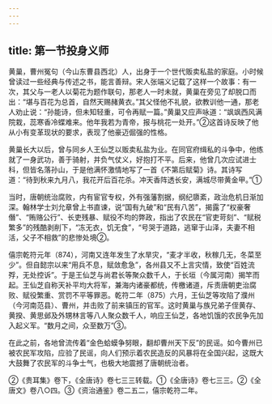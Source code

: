 ```yaml
---
---
---
```

title: 第一节投身义师
---



黄巢，曹州冤句（今山东曹县西北）人，出身于一个世代贩卖私盐的家庭。小时候曾读过一些经典与传述之书，能言善辩。宋人张端义记载了这样一个故事：有一次，其父与一老人以菊花为题作联句，那老人一时未就，黄巢在旁见了却脱口而出：“堪与百花为总首，自然天赐赭黄衣。”其父怪他不礼貌，欲教训他一通，那老人劝止说：“孙能诗，但未知轻重，可令再赋一篇。”黄巢又应声咏道：“飒飒西风满院栽，蕊寒香冷蝶难来。他年我若为青帝，报与桃花一处开。”②这首诗反映了他从小有变革现状的要求，表现了他豪迈倔强的性格。

黄巢长大以后，曾与同乡人王仙芝以贩卖私盐为业。在同官府缉私的斗争中，他练就了一身武功，善于骑射，并负气仗义，好抱打不平。后来，他曾几次应试进士科，但皆名落孙山，于是他满怀激情地写了一首《不第后赋菊》诗。其诗写道：“待到秋来九月八，我花开后百花杀。冲天香阵透长安，满城尽带黄金甲。”①

当时，唐朝统治腐败，内有宦官专权，外有强藩割据，纲纪隳紊，政治危机日渐加深。翰林学士刘允章曾上书直谏，说“国有九破”和“民有八苦”，揭露了“权豪奢僭”、“贿赂公行”、长吏残暴、赋役不均的弊政，指出了农民在“官吏苛刻”、“赋税繁多”的残酷剥削下，“冻无衣，饥无食”，“号哭于道路，逃窜于山泽，夫妻不相活，父子不相救”的悲惨处境②。

僖宗乾符元年（874），河南又连年发生了水旱灾，“麦才半收，秋稼几无，冬菜至少”。但自懿宗以来“用兵不息，赋敛愈急”，各州县又不上言灾情，致使“百姓流殍，无处控诉”。于是王仙芝与尚君长等聚众数千人，于长垣（今属河南）揭竿而起。王仙芝自称天补平均大将军，兼海内诸豪都统，传檄诸道，斥责唐朝吏治腐败、赋役繁重、赏罚不平等罪恶。乾符二年（875）六月，王仙芝等攻陷了濮州（今河南范县）、曹州，并击败了前来镇压的官军。这时黄巢与族兄弟子侄黄存、黄揆、黄思邺及外甥林言等八人聚众数千人，响应王仙芝，各地饥饿的农民争先加入起义军。“数月之间，众至数万”③。

在此之前，各地曾流传着“金色蛤蟆争努眼，翻却曹州天下反”的民谣。如今曹州已被农民军攻陷，应验了民谣，向人们预示着农民造反的风暴将在全国兴起，这既大大鼓舞了农民军的斗争士气，也极大地震撼了唐朝统治者。

②《贵耳集》卷下，《全唐诗》卷七三三转载。①《全唐诗》卷七三三。②《全唐文》卷八○四。③《资治通鉴》卷二五二，僖宗乾符二年。